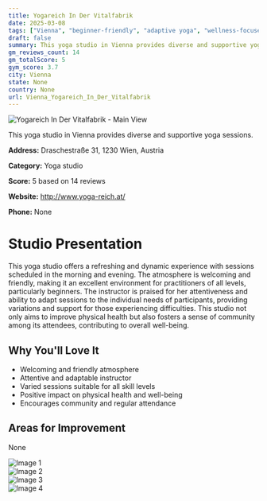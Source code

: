 ```yaml
---
title: Yogareich In Der Vitalfabrik
date: 2025-03-08
tags: ["Vienna", "beginner-friendly", "adaptive yoga", "wellness-focused", "atmosphere", "individualized instruction", "Vienna"]  
draft: false
summary: This yoga studio in Vienna provides diverse and supportive yoga sessions.
gm_reviews_count: 14
gm_totalScore: 5
gym_score: 3.7
city: Vienna
state: None
country: None
url: Vienna_Yogareich_In_Der_Vitalfabrik
---
```


<div className="aspect-[16/9] relative my-8">
  <img 
    src="https://lh5.googleusercontent.com/p/AF1QipNW2xMiGWS1DoPCGybK1ssHeKrwRyP05AMcoJZg=w1920-h1080-k-no"
    alt="Yogareich In Der Vitalfabrik - Main View"
    className="object-cover absolute inset-0 w-full h-full rounded-lg"
  />
</div>

This yoga studio in Vienna provides diverse and supportive yoga sessions.

**Address:** Draschestraße 31, 1230 Wien, Austria

**Category:** Yoga studio

**Score:** 5 based on 14 reviews

**Website:** http://www.yoga-reich.at/

**Phone:** None

# Studio Presentation

This yoga studio offers a refreshing and dynamic experience with sessions scheduled in the morning and evening. The atmosphere is welcoming and friendly, making it an excellent environment for practitioners of all levels, particularly beginners. The instructor is praised for her attentiveness and ability to adapt sessions to the individual needs of participants, providing variations and support for those experiencing difficulties. This studio not only aims to improve physical health but also fosters a sense of community among its attendees, contributing to overall well-being.

## Why You'll Love It

- Welcoming and friendly atmosphere
- Attentive and adaptable instructor
- Varied sessions suitable for all skill levels
- Positive impact on physical health and well-being
- Encourages community and regular attendance

## Areas for Improvement

None

<div className="grid grid-cols-1 xl:grid-cols-2 gap-4 my-8">
<div className="aspect-[4/3] relative"><img src="https://lh5.googleusercontent.com/p/AF1QipMciFFCa5GsXayVq1hP36c4USYpGJQilwp-dOze=w1920-h1080-k-no" alt="Image 1" className="object-cover absolute inset-0 w-full h-full rounded-lg" /></div>
<div className="aspect-[4/3] relative"><img src="https://lh5.googleusercontent.com/p/AF1QipMuacF9OIjShVueJNVMYV9oAe5v3vxotdC7AoKT=w1920-h1080-k-no" alt="Image 2" className="object-cover absolute inset-0 w-full h-full rounded-lg" /></div>
<div className="aspect-[4/3] relative"><img src="https://lh5.googleusercontent.com/p/AF1QipM5NX2B1-CbiOTqSHBaDxmU5PosFkK930taS6VZ=w1920-h1080-k-no" alt="Image 3" className="object-cover absolute inset-0 w-full h-full rounded-lg" /></div>
<div className="aspect-[4/3] relative"><img src="https://lh5.googleusercontent.com/p/AF1QipN2UABnF4AEMbCNdd9C975o3X6rEdZ6DdUc1Gu0=w1920-h1080-k-no" alt="Image 4" className="object-cover absolute inset-0 w-full h-full rounded-lg" /></div>
</div>